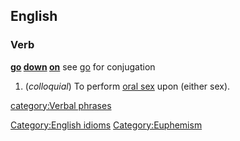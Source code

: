 ==English==

===Verb===
'''[[go]] [[down]] [[on]]''' see [[go]] for conjugation

# (''colloquial'') To perform [[oral sex]] upon (either sex).

[[Category:English idioms]]
[[Category:Euphemism]]
[[category:Verbal phrases]]